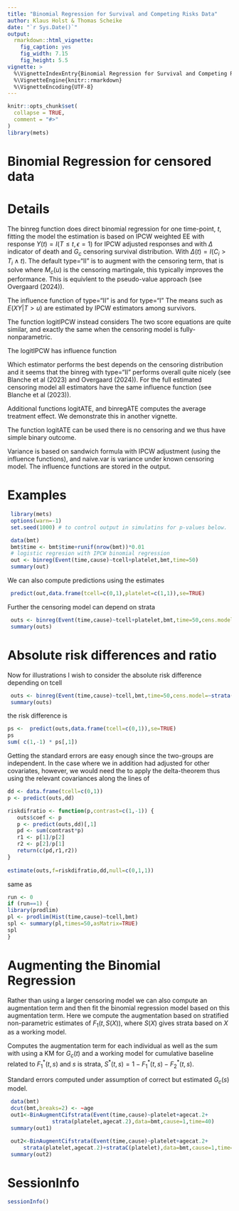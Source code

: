 ```yaml
---
title: "Binomial Regression for Survival and Competing Risks Data"
author: Klaus Holst & Thomas Scheike
date: "`r Sys.Date()`"
output:
  rmarkdown::html_vignette:
    fig_caption: yes
    fig_width: 7.15
    fig_height: 5.5 
vignette: >
  %\VignetteIndexEntry{Binomial Regression for Survival and Competing Risks Data}
  %\VignetteEngine{knitr::rmarkdown}
  %\VignetteEncoding{UTF-8}
---
```


```r
knitr::opts_chunk$set(
  collapse = TRUE,
  comment = "#>"
)
library(mets)
```

Binomial Regression for censored data 
=====================================

Details
=======

The binreg function does direct binomial regression for one time-point, $t$, 
fitting the model 
\begin{align*}
P(T \leq t, \epsilon=1 | X )  & = \mbox{expit}( X^T \beta)  = F_1(t,X,\beta)
\end{align*}
the estimation is based on IPCW weighted EE with response  $Y(t)=I(T \leq t, \epsilon=1 )$
\begin{align*}
 U(\beta) = &  X ( Y(t) \frac{ \Delta(t) }{G_c(T_i \wedge t)} - \mbox{expit}( X^T \beta)) = 0 
\end{align*}
for IPCW adjusted responses and with $\Delta$ indicator of death and $G_c$ censoring survival
distribution. With $\Delta(t) = I( C_i > T_i \wedge t)$. 
The default type="II" is to augment with the censoring term, that is solve 
\begin{align*}
  &  U(\beta) + \int_0^t X \frac{E(Y(t) | T>u)}{G_c(u)} d\hat M_c(u) =0 
\end{align*}
where $M_c(u)$ is the censoring martingale, this typically improves the performance. This is equivlent to the 
pseudo-value approach (see Overgaard (2024)).

The influence function of type="II" is 
\begin{align*}
    U(\beta) - \int_0^t X \frac{E(Y| T>u)}{G_c(u)} d M_c(u)  
    + \int_0^t  \frac{E(X| T>u) E(Y| T>u)}{G_c(u)} d M_c(u) + \int_0^t \frac{E( X Y| T>u)}{G_c(u)} d M_c(u)  
\end{align*}
and for type="I"
\begin{align*}
  &  U(\beta) + \int_0^t \frac{E( X Y| T>u)}{G_c(u)} d M_c(u).
\end{align*}
The means such as $E(X Y| T>u)$ are estimated by IPCW estimators among survivors.

The function logitIPCW instead considers 
\begin{align*}
 U^{glm}(\beta) = & \frac{ \Delta(t) }{G_c(T_i \wedge t)}  X  ( Y(t) - \mbox{expit}( X^T \beta)) = 0.
\end{align*}
The two score equations are quite similar, and exactly the same when the censoring model is fully-nonparametric.

The logitIPCW has influence function 
\begin{align*}
  &  U^{glm}(\beta) + \int_0^t \frac{E( X ( Y - F_1(t,\beta)) | T>u)}{G_c(u)} d M_c(u)  
\end{align*}

Which estimator performs the best depends on the censoring distribution and it seems that the binreg with type="II" performs 
overall quite nicely (see Blanche et al (2023) and Overgaard (2024)).  For the full estimated censoring model all estimators have the
same influence function (see Blanche et al (2023)).

Additional functions logitATE, and binregATE computes the average treatment effect. 
We demonstrate this in another vignette. 

The function logitATE can be used there is no censoring and we thus have simple binary outcome. 

Variance is based on  sandwich formula with IPCW adjustment (using the influence functions), 
and naive.var is variance under known censoring model. The influence functions are stored in the output. 


Examples
========


```r
 library(mets)
 options(warn=-1)
 set.seed(1000) # to control output in simulatins for p-values below.

 data(bmt)
 bmt$time <- bmt$time+runif(nrow(bmt))*0.01
 # logistic regresion with IPCW binomial regression 
 out <- binreg(Event(time,cause)~tcell+platelet,bmt,time=50)
 summary(out)
```

We can also compute predictions using the estimates 
```r
 predict(out,data.frame(tcell=c(0,1),platelet=c(1,1)),se=TRUE)
```

Further the censoring model can depend on strata 

```r
 outs <- binreg(Event(time,cause)~tcell+platelet,bmt,time=50,cens.model=~strata(tcell,platelet))
 summary(outs)
```

Absolute risk differences and ratio
===================================

Now for illustrations I wish to consider the absolute risk difference
depending on tcell 

```r
 outs <- binreg(Event(time,cause)~tcell,bmt,time=50,cens.model=~strata(tcell))
 summary(outs)
```

the risk difference is 

```r
ps <-  predict(outs,data.frame(tcell=c(0,1)),se=TRUE)
ps
sum( c(1,-1) * ps[,1])
```

Getting the standard errors are easy enough since the two-groups are
independent. In the case where we in addition had adjusted for other covariates, however, we would need 
the to apply the delta-theorem thus using the relevant covariances along the lines of 

```r
dd <- data.frame(tcell=c(0,1))
p <- predict(outs,dd)

riskdifratio <- function(p,contrast=c(1,-1)) {
   outs$coef <- p
   p <- predict(outs,dd)[,1]
   pd <- sum(contrast*p)
   r1 <- p[1]/p[2]
   r2 <- p[2]/p[1]
   return(c(pd,r1,r2))
}
     
estimate(outs,f=riskdifratio,dd,null=c(0,1,1))
```

same as 

```r
run <- 0
if (run==1) {
library(prodlim)
pl <- prodlim(Hist(time,cause)~tcell,bmt)
spl <- summary(pl,times=50,asMatrix=TRUE)
spl
}
```


Augmenting the Binomial Regression 
===================================

Rather than using a larger censoring model we can also compute an  augmentation term and
then fit the binomial regression model based on this augmentation term. 
Here we compute the augmentation based on stratified non-parametric estimates of $F_1(t,S(X))$, 
where $S(X)$ gives strata based on $X$ as a working model. 

 Computes  the augmentation term for each individual as well as the sum
\begin{align*}
 A & = \int_0^t H(u,X) \frac{1}{S^*(u,s)} \frac{1}{G_c(u)} dM_c(u)
\end{align*}
 with 
\begin{align*}
 H(u,X) & = F_1^*(t,S(X)) - F_1^*(u,S(X))
\end{align*}
using a KM for $G_c(t)$ and a working model for cumulative baseline
related to $F_1^*(t,s)$ and $s$ is strata, $S^*(t,s) = 1 - F_1^*(t,s) - F_2^*(t,s)$. 

Standard errors computed under assumption of correct but estimated $G_c(s)$ model.

```r
 data(bmt)
 dcut(bmt,breaks=2) <- ~age 
 out1<-BinAugmentCifstrata(Event(time,cause)~platelet+agecat.2+
			  strata(platelet,agecat.2),data=bmt,cause=1,time=40)
 summary(out1)

 out2<-BinAugmentCifstrata(Event(time,cause)~platelet+agecat.2+
     strata(platelet,agecat.2)+strataC(platelet),data=bmt,cause=1,time=40)
 summary(out2)
```


SessionInfo
============

```r
sessionInfo()
```

